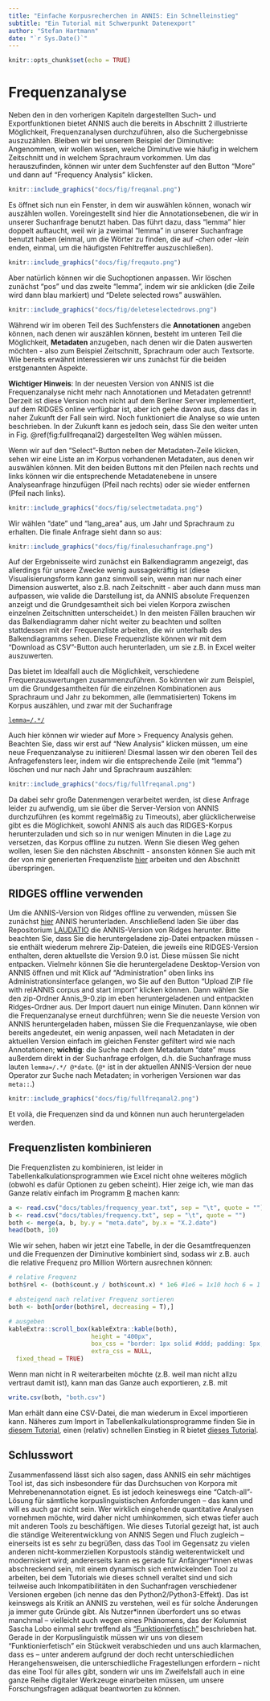 ```yaml
---
title: "Einfache Korpusrecherchen in ANNIS: Ein Schnelleinstieg"
subtitle: "Ein Tutorial mit Schwerpunkt Datenexport"
author: "Stefan Hartmann"
date: "`r Sys.Date()`"
---
```


```r
knitr::opts_chunk$set(echo = TRUE)
```


# Frequenzanalyse

Neben den in den vorherigen Kapiteln dargestellten Such- und Exportfunktionen bietet ANNIS auch die bereits in Abschnitt 2 illustrierte Möglichkeit, Frequenzanalysen durchzuführen, also die Suchergebnisse auszuzählen. Bleiben wir bei unserem Beispiel der Diminutive: Angenommen, wir wollen wissen, welche Diminutive wie häufig in welchem Zeitschnitt und in welchem Sprachraum vorkommen. Um das herauszufinden, können wir unter dem Suchfenster auf den Button "More" und dann auf "Frequency Analysis" klicken. 


```r
knitr::include_graphics("docs/fig/freqanal.png")
```

Es öffnet sich nun ein Fenster, in dem wir auswählen können, wonach wir auszählen wollen. Voreingestellt sind hier die Annotationsebenen, die wir in unserer Suchanfrage benutzt haben. Das führt dazu, dass "lemma" hier doppelt auftaucht, weil wir ja zweimal "lemma" in unserer Suchanfrage benutzt haben (einmal, um die Wörter zu finden, die auf *-chen* oder *-lein* enden, einmal, um die häufigsten Fehltreffer auszuschließen).


```r
knitr::include_graphics("docs/fig/freqauto.png")
```

Aber natürlich können wir die Suchoptionen anpassen. Wir löschen zunächst "pos" und das zweite "lemma", indem wir sie anklicken (die Zeile wird dann blau markiert) und "Delete selected rows" auswählen.

```r
knitr::include_graphics("docs/fig/deleteselectedrows.png")
```

Während wir im oberen Teil des Suchfensters die **Annotationen** angeben können, nach denen wir auszählen können, besteht im unteren Teil die Möglichkeit, **Metadaten** anzugeben, nach denen wir die Daten auswerten möchten - also zum Beispiel Zeitschnitt, Sprachraum oder auch Textsorte. Wie bereits erwähnt interessieren wir uns zunächst für die beiden erstgenannten Aspekte. 

**Wichtiger Hinweis**: In der neuesten Version von ANNIS ist die Frequenzanalyse nicht mehr nach Annotationen und Metadaten getrennt! Derzeit ist diese Version noch nicht auf dem Berliner Server implementiert, auf dem RIDGES online verfügbar ist, aber ich gehe davon aus, dass das in naher Zukunft der Fall sein wird. Noch funktioniert die Analyse so wie unten beschrieben. In der Zukunft kann es jedoch sein, dass Sie den weiter unten in Fig. \@ref(fig:fullfreqanal2) dargestellten Weg wählen müssen.

Wenn wir auf den "Select"-Button neben der Metadaten-Zeile klicken, sehen wir eine Liste an im Korpus vorhandenen Metadaten, aus denen wir auswählen können. Mit den beiden Buttons mit den Pfeilen nach rechts und links können wir die entsprechende Metadatenebene in unsere Analyseanfrage hinzufügen (Pfeil nach rechts) oder sie wieder entfernen (Pfeil nach links).


```r
knitr::include_graphics("docs/fig/selectmetadata.png")
```

Wir wählen "date" und "lang_area" aus, um Jahr und Sprachraum zu erhalten. Die finale Anfrage sieht dann so aus:


```r
knitr::include_graphics("docs/fig/finalesuchanfrage.png")
```

Auf der Ergebnisseite wird zunächst ein Balkendiagramm angezeigt, das allerdings für unsere Zwecke wenig aussagekräftig ist (diese Visualisierungsform kann ganz sinnvoll sein, wenn man nur nach einer Dimension auswertet, also z.B. nach Zeitschnitt - aber auch dann muss man aufpassen, wie valide die Darstellung ist, da ANNIS absolute Frequenzen anzeigt und die Grundgesamtheit sich bei vielen Korpora zwischen einzelnen Zeitschnitten unterscheidet.) In den meisten Fällen brauchen wir das Balkendiagramm daher nicht weiter zu beachten und sollten stattdessen mit der Frequenzliste arbeiten, die wir unterhalb des Balkendiagramms sehen. Diese Frequenzliste können wir mit dem "Download as CSV"-Button auch herunterladen, um sie z.B. in Excel weiter auszuwerten. 

Das bietet im Idealfall auch die Möglichkeit, verschiedene Frequenzauswertungen zusammenzuführen. So könnten wir zum Beispiel, um die Grundgesamtheiten für die einzelnen Kombinationen aus Sprachraum und Jahr zu bekommen, alle (lemmatisierten) Tokens im Korpus auszählen, und zwar mit der Suchanfrage

[`lemma=/.*/`](https://korpling.german.hu-berlin.de/annis3/?id=9914947c-b110-4e43-b44d-340c77f53a5b)

Auch hier können wir wieder auf More > Frequency Analysis gehen. Beachten Sie, dass wir erst auf "New Analysis" klicken müssen, um eine neue Frequenzanalyse zu initiieren! Diesmal lassen wir den oberen Teil des Anfragefensters leer, indem wir die entsprechende Zeile (mit "lemma") löschen und nur nach Jahr und Sprachraum auszählen:

```r
knitr::include_graphics("docs/fig/fullfreqanal.png")
```

Da dabei sehr große Datenmengen verarbeitet werden, ist diese Anfrage leider zu aufwendig, um sie über die Server-Version von ANNIS durchzuführen (es kommt regelmäßig zu Timeouts), aber glücklicherweise gibt es die Möglichkeit, sowohl ANNIS als auch das RIDGES-Korpus herunterzuladen und sich so in nur wenigen Minuten in die Lage zu versetzen, das Korpus offline zu nutzen. Wenn Sie diesen Weg gehen wollen, lesen Sie den nächsten Abschnitt - ansonsten können Sie auch mit der von mir generierten Frequenzliste [hier](https://github.com/empirical-linguistics/einfache-korpusrecherchen-annis/blob/master/docs/tables/frequency_year.txt) arbeiten und den Abschnitt überspringen.


## RIDGES offline verwenden

Um die ANNIS-Version von Ridges offline zu verwenden, müssen Sie zunächst [hier](https://corpus-tools.org/annis/) ANNIS herunterladen. Anschließend laden Sie über das Repositorium [LAUDATIO](https://www.laudatio-repository.org/browse/corpus/PySSCnMB7CArCQ9CNKFY/corpora) die ANNIS-Version von Ridges herunter. Bitte beachten Sie, dass Sie die heruntergeladene zip-Datei entpacken müssen - sie enthält wiederum mehrere Zip-Dateien, die jeweils eine RIDGES-Version enthalten, deren aktuellste die Version 9.0 ist. Diese müssen Sie nicht entpacken. Vielmehr können Sie die heruntergeladene Desktop-Version von ANNIS öffnen und mit Klick auf "Administration" oben links ins Administrationsinterface gelangen, wo Sie auf den Button "Upload ZIP file with relANNIS corpus and start import" klicken können. Dann wählen Sie den zip-Ordner Annis_9-0.zip im eben heruntergeladenen und entpackten Ridges-Ordner aus. Der Import dauert nun einige Minuten. Dann können wir die Frequenzanalyse erneut durchführen; wenn Sie die neueste Version von ANNIS heruntergeladen haben, müssen Sie die Frequenzanlayse, wie oben bereits angedeutet, ein wenig anpassen, weil nach Metadaten in der aktuellen Version einfach im gleichen Fenster gefiltert wird wie nach Annotationen; **wichtig**: die Suche nach dem Metadatum "date" muss außerdem direkt in der Suchanfrage erfolgen, d.h. die Suchanfrage muss lauten `lemma=/.*/ @*date`. (`@*` ist in der aktuellen ANNIS-Version der neue Operator zur Suche nach Metadaten; in vorherigen Versionen war das `meta::`.)

```r
knitr::include_graphics("docs/fig/fullfreqanal2.png")
```

Et voilà, die Frequenzen sind da und können nun auch heruntergeladen werden.


## Frequenzlisten kombinieren

Die Frequenzlisten zu kombinieren, ist leider in Tabellenkalkulationsprogrammen wie Excel nicht ohne weiteres möglich (obwohl es dafür Optionen zu geben scheint). Hier zeige ich, wie man das Ganze relativ einfach im Programm [R](https://www.r-project.org/) machen kann:

```r

a <- read.csv("docs/tables/frequency_year.txt", sep = "\t", quote = "")
b <- read.csv("docs/tables/frequency.txt", sep = "\t", quote = "")
both <- merge(a, b, by.y = "meta.date", by.x = "X.2.date")
head(both, 10)

```

Wie wir sehen, haben wir jetzt eine Tabelle, in der die Gesamtfrequenzen und die Frequenzen der Diminutive kombiniert sind, sodass wir z.B. auch die relative Frequenz pro Million Wörtern ausrechnen können:

```r

# relative Frequenz
both$rel <- (both$count.y / both$count.x) * 1e6 #1e6 = 1x10 hoch 6 = 1 Million

# absteigend nach relativer Frequenz sortieren
both <- both[order(both$rel, decreasing = T),]


```

```r

# ausgeben
kableExtra::scroll_box(kableExtra::kable(both),
                       height = "400px",
                       box_css = "border: 1px solid #ddd; padding: 5px; ",
                       extra_css = NULL,
  fixed_thead = TRUE)

```

Wenn man nicht in R weiterarbeiten möchte (z.B. weil man nicht allzu vertraut damit ist), kann man das Ganze auch exportieren, z.B. mit

```r

write.csv(both, "both.csv")

```

Man erhält dann eine CSV-Datei, die man wiederum in Excel importieren kann. Näheres zum Import in Tabellenkalkulationsprogramme finden Sie in [diesem Tutorial](https://empirical-linguistics.github.io/ems/datenaufbereitung/index.html), einen (relativ) schnellen Einstieg in R bietet [dieses Tutorial](https://hartmast.github.io/sprachgeschichte/begleitmaterial/07-Schnelleinstieg%20in%20R.pdf).


## Schlusswort

Zusammenfassend lässt sich also sagen, dass ANNIS ein sehr mächtiges Tool ist, das sich insbesondere für das Durchsuchen von Korpora mit Mehrebenenannotation eignet. Es ist jedoch keineswegs eine "Catch-all"-Lösung für sämtliche korpuslinguistischen Anforderungen -- das kann und will es auch gar nicht sein. Wer wirklich eingehende quantitative Analysen vornehmen möchte, wird daher nicht umhinkommen, sich etwas tiefer auch mit anderen Tools zu beschäftigen. Wie dieses Tutorial gezeigt hat, ist auch die ständige Weiterentwicklung von ANNIS Segen und Fluch zugleich -- einerseits ist es sehr zu begrüßen, dass das Tool im Gegensatz zu vielen anderen nicht-kommerziellen Korpustools ständig weiterentwickelt und modernisiert wird; andererseits kann es gerade für Anfänger\*innen etwas abschreckend sein, mit einem dynamisch sich entwickelnden Tool zu arbeiten, bei dem Tutorials wie dieses schnell veraltet sind und sich teilweise auch Inkompatibilitäten in den Suchanfragen verschiedener Versionen ergeben (ich nenne das den Python2/Python3-Effekt). Das ist keinswegs als Kritik an ANNIS zu verstehen, weil es für solche Änderungen ja immer gute Gründe gibt. Als Nutzer\*innen überfordert uns so etwas manchmal -- vielleicht auch wegen eines Phänomens, das der Kolumnist Sascha Lobo einmal sehr treffend als ["Funktionierfetisch"](https://www.spiegel.de/netzwelt/netzpolitik/digitalisierungsdrama-in-deutschland-hauptsache-es-funktioniert-fuer-mich-kolumne-a-679a1db0-d295-46ab-ad7f-fd7191d4efa9) beschrieben hat. Gerade in der Korpuslinguistik müssen wir uns von diesem "Funktionierfetisch" ein Stückweit verabschieden und uns auch klarmachen, dass es -- unter anderem aufgrund der doch recht unterschiedlichen Herangehensweisen, die unterschiedliche Fragestellungen erfordern -- nicht das eine Tool für alles gibt, sondern wir uns im Zweifelsfall auch in eine ganze Reihe digitaler Werkzeuge einarbeiten müssen, um unsere Forschungsfragen adäquat beantworten zu können.
